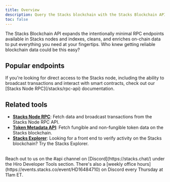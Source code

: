 ```yaml
---
title: Overview
description: Query the Stacks blockchain with the Stacks Blockchain API.
toc: false
---
```



The Stacks Blockchain API expands the intentionally minimal RPC endpoints available in Stacks nodes and indexes, cleans, and enriches on-chain data to put everything you need at your fingertips. Who knew getting reliable blockchain data could be this easy?

## Popular endpoints

<Callout title="RPC endpoints" type="info">
If you're looking for direct access to the Stacks node, including the ability to broadcast transactions and interact with smart contracts, check out our [Stacks Node RPC](/stacks/rpc-api) documentation.
</Callout>

<Cards>
  <SecondaryCard
    href="/stacks/api/transactions/recent-transactions"
    title="Get recent transactions"
    description="Retrieve data about transactions on Stacks."
  />
  <SecondaryCard
    href="/stacks/api/smart-contracts/events"
    title="Get contract events"
    description="Retrieves a list of events that have been triggered by a given smart contract."
  />
  <SecondaryCard
    href="/stacks/api/blocks/get-block"
    title="Get data from a block"
    description="Retrieves a block by its height or hash."
  />
  
</Cards>

## Related tools

- **[Stacks Node RPC](/stacks/rpc-api)**: Fetch data and broadcast transactions from the Stacks Node RPC API.
- **[Token Metadata API](/stacks/token-metadata-api)**: Fetch fungible and non-fungible token data on the Stacks blockchain.
- **[Stacks Explorer](https://explorer.hiro.so)**: Looking for a front end to verify activity on the Stacks blockchain? Try the Stacks Explorer.

<br />

<Callout title="Need help building with the Stacks Blockchain API?" type="help">
Reach out to us on the <span className="font-bold">#api</span> channel on [Discord](https://stacks.chat/) under the Hiro Developer Tools section. There's also a [weekly office hours](https://events.stacks.co/event/HD16484710) on Discord every Thursday at 11am ET.
</Callout>


